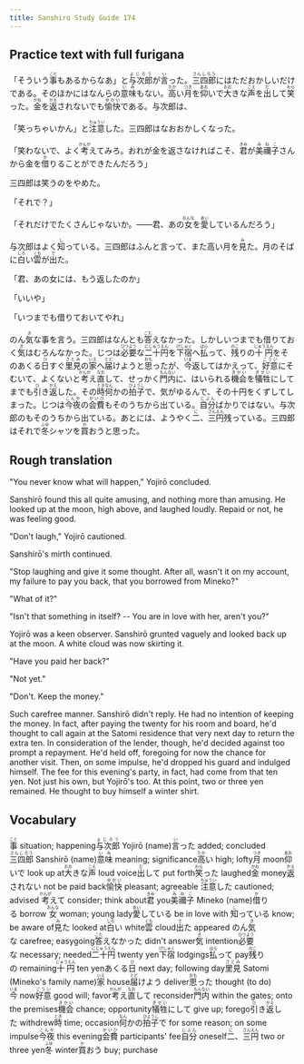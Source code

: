 ```yaml
---
title: Sanshiro Study Guide 174
---
```


## Practice text with full furigana

<p>
「そういう<ruby><rb>事</rb><rt>こと</rt></ruby>もあるからなあ」と<ruby><rb>与次郎</rb><rt>よじろう</rt></ruby>が<ruby><rb>言</rb><rt>い</rt></ruby>った。<ruby><rb>三四郎</rb><rt>さんしろう</rt></ruby>にはただおかしいだけである。そのほかにはなんらの<ruby><rb>意味</rb><rt>いみ</rt></ruby>もない。<ruby><rb>高</rb><rt>たか</rt></ruby>い<ruby><rb>月</rb><rt>つき</rt></ruby>を<ruby><rb>仰</rb><rt>あお</rt></ruby>いで<ruby><rb>大</rb><rt>おお</rt></ruby>きな<ruby><rb>声</rb><rt>こえ</rt></ruby>を<ruby><rb>出</rb><rt>だ</rt></ruby>して<ruby><rb>笑</rb><rt>わら</rt></ruby>った。<ruby><rb>金</rb><rt>かね</rt></ruby>を<ruby><rb>返</rb><rt>かえ</rt></ruby>されないでも<ruby><rb>愉快</rb><rt>ゆかい</rt></ruby>である。与次郎は、
</p>

<p>
「笑っちゃいかん」と<ruby><rb>注意</rb><rt>ちゅうい</rt></ruby>した。三四郎はなおおかしくなった。
</p>

<p>
「笑わないで、よく<ruby><rb>考</rb><rt>かんが</rt></ruby>えてみろ。おれが金を返さなければこそ、<ruby><rb>君</rb><rt>きみ</rt></ruby>が<ruby><rb>美禰子</rb><rt>みねこ</rt></ruby>さんから金を<ruby><rb>借</rb><rt>か</rt></ruby>りることができたんだろう」
</p>

<p>三四郎は笑うのをやめた。</p>
<p>「それで？」</p>
<p>
「それだけでたくさんじゃないか。――君、あの<ruby><rb>女</rb><rt>おんな</rt></ruby>を<ruby><rb>愛</rb><rt>あい</rt></ruby>しているんだろう」
</p>

<p>
与次郎はよく<ruby><rb>知</rb><rt>し</rt></ruby>っている。三四郎はふんと言って、また高い月を<ruby><rb>見</rb><rt>み</rt></ruby>た。月のそばに<ruby><rb>白</rb><rt>しろ</rt></ruby>い<ruby><rb>雲</rb><rt>くも</rt></ruby>が<ruby><rb>出</rb><rt>で</rt></ruby>た。
</p>

<p>「君、あの女には、もう返したのか」</p>
<p>「いいや」</p>
<p>「いつまでも借りておいてやれ」</p>
<p>
のん<ruby><rb>気</rb><rt>き</rt></ruby>な事を言う。三四郎はなんとも<ruby><rb>答</rb><rt>こた</rt></ruby>えなかった。しかしいつまでも借りておく<ruby><rb>気</rb><rt>き</rt></ruby>はむろんなかった。じつは<ruby><rb>必要</rb><rt>ひつよう</rt></ruby>な<ruby><rb>二十円</rb><rt>にじゅうえん</rt></ruby>を<ruby><rb>下宿</rb><rt>げしゅく</rt></ruby>へ<ruby><rb>払</rb><rt>はら</rt></ruby>って、<ruby><rb>残</rb><rt>のこ</rt></ruby>りの<ruby><rb>十円</rb><rt>じゅうえん</rt></ruby>をそのあくる<ruby><rb>日</rb><rt>ひ</rt></ruby>すぐ<ruby><rb>里見</rb><rt>さとみ</rt></ruby>の<ruby><rb>家</rb><rt>いえ</rt></ruby>へ<ruby><rb>届</rb><rt>とど</rt></ruby>けようと<ruby><rb>思</rb><rt>おも</rt></ruby>ったが、<ruby><rb>今</rb><rt>いま</rt></ruby>返してはかえって、<ruby><rb>好意</rb><rt>こうい</rt></ruby>にそむいて、よくないと<ruby><rb>考</rb><rt>かんが</rt></ruby>え<ruby><rb>直</rb><rt>なお</rt></ruby>して、せっかく<ruby><rb>門内</rb><rt>もんない</rt></ruby>に、はいられる<ruby><rb>機会</rb><rt>きかい</rt></ruby>を<ruby><rb>犠牲</rb><rt>ぎせい</rt></ruby>にしてまでも<ruby><rb>引</rb><rt>ひ</rt></ruby>き<ruby><rb>返</rb><rt>かえ</rt></ruby>した。その<ruby><rb>時</rb><rt>とき</rt></ruby><ruby><rb>何</rb><rt>なん</rt></ruby>かの<ruby><rb>拍子</rb><rt>ひょうし</rt></ruby>で、気がゆるんで、その十円をくずしてしまった。じつは<ruby><rb>今夜</rb><rt>こんや</rt></ruby>の<ruby><rb>会費</rb><rt>かいひ</rt></ruby>もそのうちから出ている。<ruby><rb>自分</rb><rt>じぶん</rt></ruby>ばかりではない。与次郎のもそのうちから出ている。あとには、ようやく<ruby><rb>二</rb><rt>に</rt></ruby>、<ruby><rb>三円</rb><rt>さんえん</rt></ruby>残っている。三四郎はそれで<ruby><rb>冬</rb><rt>ふゆ</rt></ruby>シャツを<ruby><rb>買</rb><rt>か</rt></ruby>おうと思った。
</p>


## Rough translation

"You never know what will happen," Yojirō concluded.

Sanshirō found this all quite amusing, and nothing more than amusing. He looked up at the moon, high above, and laughed loudly. Repaid or not, he was feeling good.

"Don't laugh," Yojirō cautioned.

Sanshirō's mirth continued.

"Stop laughing and give it some thought. After all, wasn't it on my account, my failure to pay you back, that you borrowed from Mineko?"

"What of it?"

"Isn't that something in itself? -- You are in love with her, aren't you?"

Yojirō was a keen observer. Sanshirō grunted vaguely and looked back up at the moon. A white cloud was now skirting it.

"Have you paid her back?"

"Not yet."

"Don't. Keep the money."

Such carefree manner. Sanshirō didn't reply. He had no intention of keeping the money. In fact, after paying the twenty for his room and board, he'd thought to call again at the Satomi residence that very next day to return the extra ten. In consideration of the lender, though, he'd decided against too prompt a repayment. He'd held off, foregoing for now the chance for another visit. Then, on some impulse, he'd dropped his guard and indulged himself. The fee for this evening's party, in fact, had come from that ten yen. Not just his own, but Yojirō's too. At this point, two or three yen remained. He thought to buy himself a winter shirt.       


## Vocabulary

<p>
<span class="vocabstudy"><ruby><rb>事</rb><rt>こと</rt></ruby>&nbsp;situation; happening</span><span class="vocabstudy"><ruby><rb>与次郎</rb><rt>よじろう</rt></ruby>&nbsp;Yojirō (name)</span><span class="vocabstudy"><ruby><rb>言</rb><rt>い</rt></ruby>った&nbsp;added; concluded</span><span class="vocabstudy"><ruby><rb>三四郎</rb><rt>さんしろう</rt></ruby>&nbsp;Sanshirō (name)</span><span class="vocabstudy"><ruby><rb>意味</rb><rt>いみ</rt></ruby>&nbsp;meaning; significance</span><span class="vocabstudy"><ruby><rb>高</rb><rt>たか</rt></ruby>い&nbsp;high; lofty</span><span class="vocabstudy"><ruby><rb>月</rb><rt>つき</rt></ruby>&nbsp;moon</span><span class="vocabstudy"><ruby><rb>仰</rb><rt>あお</rt></ruby>いで&nbsp;look up at</span><span class="vocabstudy"><ruby><rb>大</rb><rt>おお</rt></ruby>きな<ruby><rb>声</rb><rt>こえ</rt></ruby>&nbsp;loud voice</span><span class="vocabstudy"><ruby><rb>出</rb><rt>だ</rt></ruby>して&nbsp;put forth</span><span class="vocabstudy"><ruby><rb>笑</rb><rt>わら</rt></ruby>った&nbsp;laughed</span><span class="vocabstudy"><ruby><rb>金</rb><rt>かね</rt></ruby>&nbsp;money</span><span class="vocabstudy"><ruby><rb>返</rb><rt>かえ</rt></ruby>されない&nbsp;not be paid back</span><span class="vocabstudy"><ruby><rb>愉快</rb><rt>ゆかい</rt></ruby>&nbsp;pleasant; agreeable</span>
<span class="vocabstudy"><ruby><rb>注意</rb><rt>ちゅうい</rt></ruby>した&nbsp;cautioned; advised</span>
<span class="vocabstudy"><ruby><rb>考</rb><rt>かんが</rt></ruby>えて&nbsp;consider; think about</span><span class="vocabstudy"><ruby><rb>君</rb><rt>きみ</rt></ruby>&nbsp;you</span><span class="vocabstudy"><ruby><rb>美禰子</rb><rt>みねこ</rt></ruby>&nbsp;Mineko (name)</span><span class="vocabstudy"><ruby><rb>借</rb><rt>か</rt></ruby>りる&nbsp;borrow</span>
<span class="vocabstudy"><ruby><rb>女</rb><rt>おんな</rt></ruby>&nbsp;woman; young lady</span><span class="vocabstudy"><ruby><rb>愛</rb><rt>あい</rt></ruby>している&nbsp;be in love with</span>
<span class="vocabstudy"><ruby><rb>知</rb><rt>し</rt></ruby>っている&nbsp;know; be aware of</span><span class="vocabstudy"><ruby><rb>見</rb><rt>み</rt></ruby>た&nbsp;looked at</span><span class="vocabstudy"><ruby><rb>白</rb><rt>しろ</rt></ruby>い&nbsp;white</span><span class="vocabstudy"><ruby><rb>雲</rb><rt>くも</rt></ruby>&nbsp;cloud</span><span class="vocabstudy"><ruby><rb>出</rb><rt>で</rt></ruby>た&nbsp;appeared</span>
<span class="vocabstudy">のん<ruby><rb>気</rb><rt>き</rt></ruby>な&nbsp;carefree; easygoing</span><span class="vocabstudy"><ruby><rb>答</rb><rt>こた</rt></ruby>えなかった&nbsp;didn't answer</span><span class="vocabstudy"><ruby><rb>気</rb><rt>き</rt></ruby>&nbsp;intention</span><span class="vocabstudy"><ruby><rb>必要</rb><rt>ひつよう</rt></ruby>な&nbsp;necessary; needed</span><span class="vocabstudy"><ruby><rb>二十円</rb><rt>にじゅうえん</rt></ruby>&nbsp;twenty yen</span><span class="vocabstudy"><ruby><rb>下宿</rb><rt>げしゅく</rt></ruby>&nbsp;lodgings</span><span class="vocabstudy"><ruby><rb>払</rb><rt>はら</rt></ruby>って&nbsp;pay</span><span class="vocabstudy"><ruby><rb>残</rb><rt>のこ</rt></ruby>りの&nbsp;remaining</span><span class="vocabstudy"><ruby><rb>十円</rb><rt>じゅうえん</rt></ruby>&nbsp;ten yen</span><span class="vocabstudy">あくる<ruby><rb>日</rb><rt>ひ</rt></ruby>&nbsp;next day; following day</span><span class="vocabstudy"><ruby><rb>里見</rb><rt>さとみ</rt></ruby>&nbsp;Satomi (Mineko's family name)</span><span class="vocabstudy"><ruby><rb>家</rb><rt>いえ</rt></ruby>&nbsp;house</span><span class="vocabstudy"><ruby><rb>届</rb><rt>とど</rt></ruby>けよう&nbsp;deliver</span><span class="vocabstudy"><ruby><rb>思</rb><rt>おも</rt></ruby>った&nbsp;thought (to do)</span><span class="vocabstudy"><ruby><rb>今</rb><rt>いま</rt></ruby>&nbsp;now</span><span class="vocabstudy"><ruby><rb>好意</rb><rt>こうい</rt></ruby>&nbsp;good will; favor</span><span class="vocabstudy"><ruby><rb>考</rb><rt>かんが</rt></ruby>え<ruby><rb>直</rb><rt>なお</rt></ruby>して&nbsp;reconsider</span><span class="vocabstudy"><ruby><rb>門内</rb><rt>もんない</rt></ruby>&nbsp;within the gates; onto the premises</span><span class="vocabstudy"><ruby><rb>機会</rb><rt>きかい</rt></ruby>&nbsp;chance; opportunity</span><span class="vocabstudy"><ruby><rb>犠牲</rb><rt>ぎせい</rt></ruby>にして&nbsp;give up; forego</span><span class="vocabstudy"><ruby><rb>引</rb><rt>ひ</rt></ruby>き<ruby><rb>返</rb><rt>かえ</rt></ruby>した&nbsp;withdrew</span><span class="vocabstudy"><ruby><rb>時</rb><rt>とき</rt></ruby>&nbsp;time; occasion</span><span class="vocabstudy"><ruby><rb>何</rb><rt>なん</rt></ruby>かの<ruby><rb>拍子</rb><rt>ひょうし</rt></ruby>で&nbsp;for some reason; on some impulse</span><span class="vocabstudy"><ruby><rb>今夜</rb><rt>こんや</rt></ruby>&nbsp;this evening</span><span class="vocabstudy"><ruby><rb>会費</rb><rt>かいひ</rt></ruby>&nbsp;participants' fee</span><span class="vocabstudy"><ruby><rb>自分</rb><rt>じぶん</rt></ruby>&nbsp;oneself</span><span class="vocabstudy"><ruby><rb>二</rb><rt>に</rt></ruby>、<ruby><rb>三円</rb><rt>さんえん</rt></ruby>&nbsp;two or three yen</span><span class="vocabstudy"><ruby><rb>冬</rb><rt>ふゆ</rt></ruby>&nbsp;winter</span><span class="vocabstudy"><ruby><rb>買</rb><rt>か</rt></ruby>おう&nbsp;buy; purchase</span>
</p>
